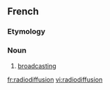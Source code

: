 ==French==

===Etymology===
{{prefix|radio|diffusion|lang=fr}}

===Noun===
{{fr-noun|f}}

# [[broadcasting]]

[[fr:radiodiffusion]]
[[vi:radiodiffusion]]